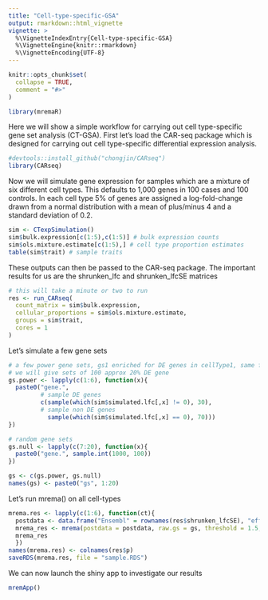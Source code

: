 ```yaml
---
title: "Cell-type-specific-GSA"
output: rmarkdown::html_vignette
vignette: >
  %\VignetteIndexEntry{Cell-type-specific-GSA}
  %\VignetteEngine{knitr::rmarkdown}
  %\VignetteEncoding{UTF-8}
---
```


```r
knitr::opts_chunk$set(
  collapse = TRUE,
  comment = "#>"
)
```

```r
library(mremaR)
```


Here we will show a simple workflow for carrying out cell type-specific gene set analysis (CT-GSA). First let's load the CAR-seq package which is designed for carrying out cell type-specific differential expression analysis. 

```r
#devtools::install_github("chongjin/CARseq")
library(CARseq)
```

Now we will simulate gene expression for samples which are a mixture of six different cell types. This defaults to 1,000 genes in 100 cases and 100 controls. In each cell type 5% of genes are assigned a log-fold-change drawn from a normal distribution with a mean of plus/minus 4 and a standard deviation of 0.2. 

```r
sim <- CTexpSimulation()
sim$bulk.expression[c(1:5),c(1:5)] # bulk expression counts
sim$ols.mixture.estimate[c(1:5),] # cell type proportion estimates 
table(sim$trait) # sample traits
```

These outputs can then be passed to the CAR-seq package. The important results for us are the shrunken_lfc and shrunken_lfcSE matrices

```r
# this will take a minute or two to run
res <- run_CARseq(
  count_matrix = sim$bulk.expression,
  cellular_proportions = sim$ols.mixture.estimate,
  groups = sim$trait,
  cores = 1
)
```

Let's simulate a few gene sets
```r
# a few power gene sets, gs1 enriched for DE genes in cellType1, same for gs2 and so on
# we will give sets of 100 approx 20% DE gene
gs.power <- lapply(c(1:6), function(x){
  paste0("gene.", 
         # sample DE genes
         c(sample(which(sim$simulated.lfc[,x] != 0), 30),
         # sample non DE genes  
           sample(which(sim$simulated.lfc[,x] == 0), 70)))
})

# random gene sets
gs.null <- lapply(c(7:20), function(x){
  paste0("gene.", sample.int(1000, 100))
})

gs <- c(gs.power, gs.null)
names(gs) <- paste0("gs", 1:20)
```


Let's run mrema() on all cell-types

```r
mrema.res <- lapply(c(1:6), function(ct){
  postdata <- data.frame("Ensembl" = rownames(res$shrunken_lfcSE), "effect" = res$shrunken_lfc[,ct], "variance" = res$shrunken_lfcSE[,ct]^2, "pval" = res$p[,ct])
  mrema_res <- mrema(postdata = postdata, raw.gs = gs, threshold = 1.5, DF = 4, ncores = 1)
  mrema_res
  })
names(mrema.res) <- colnames(res$p)
saveRDS(mrema.res, file = "sample.RDS")
```

We can now launch the shiny app to investigate our results

```r
mremApp()
```








